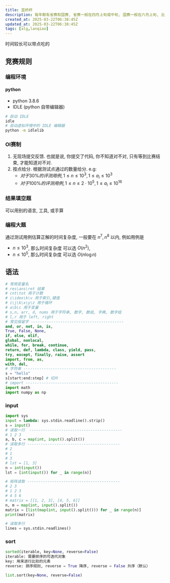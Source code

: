 ```yaml
---
title: 蓝桥杯
description: 每年都有省赛和国赛, 省赛一般在四月上旬或中旬, 国赛一般在六月上旬, 比赛时长4小时(9:00~13:00), 省赛一等奖才能参加国赛
created_at: 2025-03-22T06:38:45Z
updated_at: 2025-03-22T06:38:45Z
tags: [alg,lanqiao]
---
```


时间较长可以带点吃的

## 竞赛规则

### 编程环境

#### python
- python 3.8.6
- IDLE (python 自带编辑器)

```sh
# 启动 IDLE
idle
# 启动虚拟环境中的 IDLE 编辑器
python -m idlelib
```

### OI赛制
1. 无现场提交反馈. 也就是说, 你提交了代码, 你不知道对不对, 只有等到比赛结束, 才能知道对不对.
2. 按点给分. 根据测试点通过的数量给分. 
  e.g:
    - $对于 30\% 的评测用例, 1\leq n\leq 10^3, 1\leq a_i\leq 10^3$
    - $对于 100\% 的评测用例, 1\leq n\leq 2\cdot10^5, 1\leq a_i\leq 10^{16}$

### 结果填空题

可以用别的语言, 工具, 或手算

### 编程大题

通过测试用例估算正解的时间复杂度, 一般要在 $n^7,n^8$ 以内, 例如用例是 
- $n\leq 10^3$, 那么时间复杂度 可以选 $O(n^2)$,
- $n\leq 10^5$, 那么时间复杂度 可以选 $O(n\log n)$

## 语法

```py
# 常用变量名
# res\ans\ret 结果
# cnt\tot 用于计数
# i\idex\k\v 用于索引,键值
# i\j\k\x\y\z 用于循环
# a\b\c 用于变量
# s,n, arr, d, nums 用于字符串, 数字, 数组, 字典, 数字组
# l,r 用于 left, right
# 常见保留字 -----------------------------------------
and, or, not, in, is,
True, False, None, 
if, else, elif,
global, nonlocal,
while, for, break, continue, 
return, def, lambda, class, yield, pass,
try, except, finally, raise, assert
import, from, as, 
with, del,  
# 字符串 -----------------------------------------
s = "hello"
s[start:end:step] # 切片
# import -----------------------------------------
import math
import numpy as np
```

### input

```py
import sys
input = lambda: sys.stdin.readline().strip()
s = input()
# 读取一行  -----------------------------------------
# 1 2 3
a, b, c = map(int, input().split())
# 读取多行 -----------------------------------------
# 2
# 1
# 3
# lst = [1, 3]
n = int(input())
lst = [int(input()) for _ in range(n)]

# 矩阵读取 -----------------------------------------
# 2 3
# 1 2 3
# 4 5 6
# matrix = [[1, 2, 3], [4, 5, 6]]
n, m = map(int, input().split())
matrix = [list(map(int, input().split())) for _ in range(n)]
print(matrix)

# 读取多行
lines = sys.stdin.readlines()
```

### sort

```py
sorted(iterable, key=None, reverse=False)
iterable: 需要排序的可迭代对象
key: 用来进行比较的元素
reverse: 排序规则, reverse = True 降序, reverse = False 升序（默认）

list.sort(key=None, reverse=False)
```
